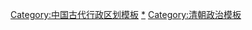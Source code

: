 [[Category:中国古代行政区划模板|Category:中国古代行政区划模板]]
[[Category:清朝行政区划|*]]
[[Category:清朝政治模板|Category:清朝政治模板]]